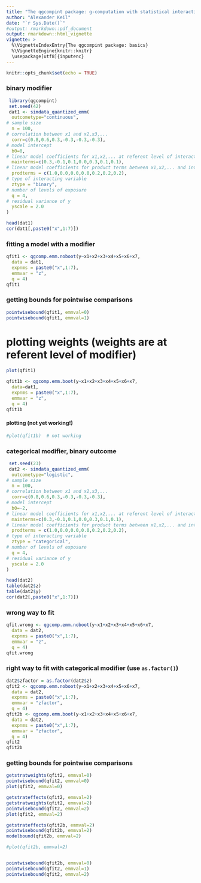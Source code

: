 ```yaml
---
title: "The qgcompint package: g-computation with statistical interaction"
author: "Alexander Keil"
date: "`r Sys.Date()`"
#output: rmarkdown::pdf_document 
output: rmarkdown::html_vignette  
vignette: >
  %\VignetteIndexEntry{The qgcompint package: basics}
  %\VignetteEngine{knitr::knitr}
  \usepackage[utf8]{inputenc}
---
```


```r
knitr::opts_chunk$set(echo = TRUE)
```


### binary modifier
```r
 library(qgcompint)
 set.seed(42)
 dat1 <- simdata_quantized_emm(
  outcometype="continuous",
# sample size
  n = 100,
# correlation between x1 and x2,x3,...
  corr=c(0.8,0.6,0.3,-0.3,-0.3,-0.3),    
# model intercept
  b0=0,
# linear model coefficients for x1,x2,... at referent level of interacting variable
  mainterms=c(0.3,-0.1,0.1,0.0,0.3,0.1,0.1), 
# linear model coefficients for product terms between x1,x2,... and interacting variable  
  prodterms = c(1.0,0.0,0.0,0.0,0.2,0.2,0.2),
# type of interacting variable
  ztype = "binary",                        
# number of levels of exposure
  q = 4,                                   
# residual variance of y
  yscale = 2.0                            
)

head(dat1)
cor(dat1[,paste0("x",1:7)])
```
### fitting a model with a modifier

```r
qfit1 <- qgcomp.emm.noboot(y~x1+x2+x3+x4+x5+x6+x7,
  data = dat1,
  expnms = paste0("x",1:7),
  emmvar = "z",
  q = 4)
qfit1
```

### getting bounds for pointwise comparisons
```r
pointwisebound(qfit1, emmval=0)
pointwisebound(qfit1, emmval=1)
```

# plotting weights (weights are at referent level of modifier)
```r
plot(qfit1)
```
```r
qfit1b <- qgcomp.emm.boot(y~x1+x2+x3+x4+x5+x6+x7,
  data=dat1,
  expnms = paste0("x",1:7),
  emmvar = "z",
  q = 4)
qfit1b
```

#### plotting (not yet working!)
```r
#plot(qfit1b)  # not working
```


### categorical modifier, binary outcome
```r
 set.seed(23)
 dat2 <- simdata_quantized_emm(
  outcometype="logistic",
# sample size
  n = 100,
# correlation between x1 and x2,x3,...
  corr=c(0.8,0.6,0.3,-0.3,-0.3,-0.3),    
# model intercept
  b0=-2,
# linear model coefficients for x1,x2,... at referent level of interacting variable
  mainterms=c(0.3,-0.1,0.1,0.0,0.3,0.1,0.1), 
# linear model coefficients for product terms between x1,x2,... and interacting variable  
  prodterms = c(1.0,0.0,0.0,0.0,0.2,0.2,0.2),
# type of interacting variable
  ztype = "categorical",                        
# number of levels of exposure
  q = 4,                                   
# residual variance of y
  yscale = 2.0                            
)

head(dat2)
table(dat2$z)
table(dat2$y)
cor(dat2[,paste0("x",1:7)])
```

### wrong way to fit
```r
qfit.wrong <- qgcomp.emm.noboot(y~x1+x2+x3+x4+x5+x6+x7,
  data = dat2,
  expnms = paste0("x",1:7),
  emmvar = "z",
  q = 4)
qfit.wrong
```

### right way to fit with categorical modifier (use `as.factor()`)
```r
dat2$zfactor = as.factor(dat2$z)
qfit2 <- qgcomp.emm.noboot(y~x1+x2+x3+x4+x5+x6+x7,
  data = dat2,
  expnms = paste0("x",1:7),
  emmvar = "zfactor",
  q = 4)
qfit2b <- qgcomp.emm.boot(y~x1+x2+x3+x4+x5+x6+x7,
  data = dat2,
  expnms = paste0("x",1:7),
  emmvar = "zfactor",
  q = 4)
qfit2
qfit2b
```

### getting bounds for pointwise comparisons
```r
getstratweights(qfit2, emmval=0)
pointwisebound(qfit2, emmval=0)
plot(qfit2, emmval=0)

getstrateffects(qfit2, emmval=2)
getstratweights(qfit2, emmval=2)
pointwisebound(qfit2, emmval=2)
plot(qfit2, emmval=2)

getstrateffects(qfit2b, emmval=2)
pointwisebound(qfit2b, emmval=2)
modelbound(qfit2b, emmval=2)

#plot(qfit2b, emmval=2)


pointwisebound(qfit2b, emmval=0)
pointwisebound(qfit2, emmval=1)
pointwisebound(qfit2, emmval=2)
```
